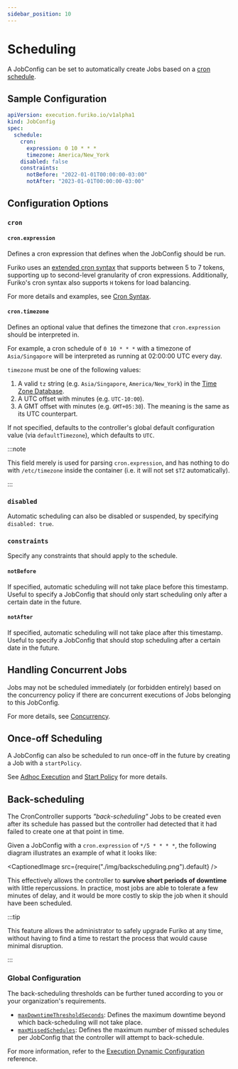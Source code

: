 ```yaml
---
sidebar_position: 10
---
```



# Scheduling

A JobConfig can be set to automatically create Jobs based on a [cron schedule](https://en.wikipedia.org/wiki/Cron).

## Sample Configuration

```yaml
apiVersion: execution.furiko.io/v1alpha1
kind: JobConfig
spec:
  schedule:
    cron:
      expression: 0 10 * * *
      timezone: America/New_York
    disabled: false
    constraints:
      notBefore: "2022-01-01T00:00:00-03:00"
      notAfter: "2023-01-01T00:00:00-03:00"
```

## Configuration Options

### `cron`

#### `cron.expression`

Defines a cron expression that defines when the JobConfig should be run.

Furiko uses an [extended cron syntax](./cron-syntax.md) that supports between 5 to 7 tokens, supporting up to second-level granularity of cron expressions. Additionally, Furiko's cron syntax also supports `H` tokens for load balancing.

For more details and examples, see [Cron Syntax](./cron-syntax.md).

#### `cron.timezone`

Defines an optional value that defines the timezone that `cron.expression` should be interpreted in.

For example, a cron schedule of `0 10 * * *` with a timezone of `Asia/Singapore` will be interpreted as running at 02:00:00 UTC every day.

`timezone` must be one of the following values:

1. A valid `tz` string (e.g. `Asia/Singapore`, `America/New_York`) in the [Time Zone Database](https://www.iana.org/time-zones).
2. A UTC offset with minutes (e.g. `UTC-10:00`).
3. A GMT offset with minutes (e.g. `GMT+05:30`). The meaning is the same as its UTC counterpart.

If not specified, defaults to the controller's global default configuration value (via `defaultTimezone`), which defaults to `UTC`.

:::note

This field merely is used for parsing `cron.expression`, and has nothing to do with `/etc/timezone` inside the container (i.e. it will not set `$TZ` automatically).

:::

### `disabled`

Automatic scheduling can also be disabled or suspended, by specifying `disabled: true`.

### `constraints`

Specify any constraints that should apply to the schedule.

#### `notBefore`

If specified, automatic scheduling will not take place before this timestamp. Useful to specify a JobConfig that should only start scheduling only after a certain date in the future.

#### `notAfter`

If specified, automatic scheduling will not take place after this timestamp. Useful to specify a JobConfig that should stop scheduling after a certain date in the future.

## Handling Concurrent Jobs

Jobs may not be scheduled immediately (or forbidden entirely) based on the concurrency policy if there are concurrent executions of Jobs belonging to this JobConfig.

For more details, see [Concurrency](./concurrency.md).

## Once-off Scheduling

A JobConfig can also be scheduled to run once-off in the future by creating a Job with a `startPolicy`.

See [Adhoc Execution](../job/adhoc-execution.mdx) and [Start Policy](../job/start-policy.md) for more details.

## Back-scheduling

The CronController supports _"back-scheduling"_ Jobs to be created even after its schedule has passed but the controller had detected that it had failed to create one at that point in time.

Given a JobConfig with a `cron.expression` of `*/5 * * * *`, the following diagram illustrates an example of what it looks like:

<CaptionedImage src={require("./img/backscheduling.png").default} />

This effectively allows the controller to **survive short periods of downtime** with little repercussions. In practice, most jobs are able to tolerate a few minutes of delay, and it would be more costly to skip the job when it should have been scheduled.

:::tip

This feature allows the administrator to safely upgrade Furiko at any time, without having to find a time to restart the process that would cause minimal disruption.

:::

### Global Configuration

The back-scheduling thresholds can be further tuned according to you or your organization's requirements.

- [`maxDowntimeThresholdSeconds`](../../reference/configuration/execution/dynamic-config.md#maxdowntimethresholdseconds): Defines the maximum downtime beyond which back-scheduling will not take place.
- [`maxMissedSchedules`](../../reference/configuration/execution/dynamic-config.md#maxmissedschedules): Defines the maximum number of missed schedules per JobConfig that the controller will attempt to back-schedule.

For more information, refer to the [Execution Dynamic Configuration](../../reference/configuration/execution/dynamic-config.md) reference.
